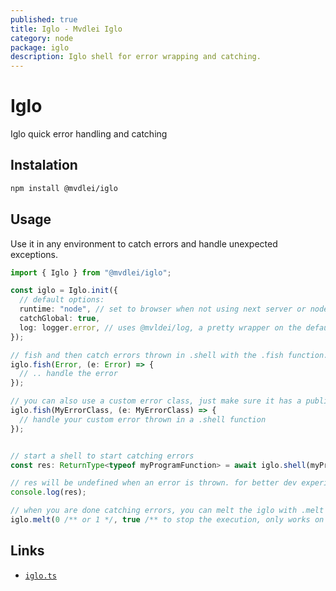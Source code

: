 ```yaml
---
published: true
title: Iglo - Mvdlei Iglo
category: node
package: iglo
description: Iglo shell for error wrapping and catching.
---
```


# Iglo

Iglo quick error handling and catching

## Instalation

```bash
npm install @mvdlei/iglo
```

## Usage

Use it in any environment to catch errors and handle unexpected exceptions.

```ts
import { Iglo } from "@mvdlei/iglo";

const iglo = Iglo.init({
  // default options:
  runtime: "node", // set to browser when not using next server or node
  catchGlobal: true,
  log: logger.error, // uses @mvldei/log, a pretty wrapper on the default console
});

// fish and then catch errors thrown in .shell with the .fish function.
iglo.fish(Error, (e: Error) => {
  // .. handle the error
});

// you can also use a custom error class, just make sure it has a public 'name' property
iglo.fish(MyErrorClass, (e: MyErrorClass) => {
  // handle your custom error thrown in a .shell function
});


// start a shell to start catching errors
const res: ReturnType<typeof myProgramFunction> = await iglo.shell(myProgramFunction);

// res will be undefined when an error is thrown. for better dev experience the returned type does not include undefined, you can add it yourself for better typesafety.
console.log(res);

// when you are done catching errors, you can melt the iglo with .melt
iglo.melt(0 /** or 1 */, true /** to stop the execution, only works on node, default is true so set to false for usage in next and express etc*/);

```

## Links

- [`iglo.ts`](https://github.com/m10rten/suite/tree/main/packages/iglo/src/iglo.ts)

